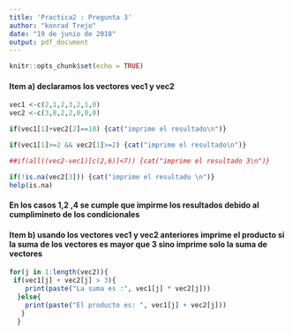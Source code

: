 ```yaml
---
title: 'Practica2 : Pregunta 3'
author: "konrad Trejo"
date: "19 de junio de 2018"
output: pdf_document
---
```


```r
knitr::opts_chunk$set(echo = TRUE)
```
#### Item a) declaramos los vectores vec1 y vec2
```r

vec1 <-c(2,1,2,3,2,1,0)
vec2 <-c(3,8,2,2,0,0,0)

if(vec1[1]+vec2[2]==10) {cat("imprime el resultado\n")}

if(vec1[1]>=2 && vec2[1]>=2) {cat("imprime el resultado\n")}

##if(all((vec2-vec1)[c(2,6)]<7)) {cat("imprime el resultado 3\n")}

if(!is.na(vec2[3])) {cat("imprime el resultado \n")}
help(is.na)

```
#### En los casos 1,2 ,4 se cumple que impirme los resultados debido al cumplimineto de los condicionales

#### Item b)  usando los vectores vec1 y vec2 anteriores imprime el producto si la suma de los vectores es mayor que 3 sino imprime solo la suma de vectores
```r

for(j in 1:length(vec2)){
 if(vec1[j] + vec2[j] > 3){
    print(paste("La suma es :", vec1[j] * vec2[j]))
  }else{
    print(paste("El producto es: ", vec1[j] + vec2[j]))
   }
  }
```